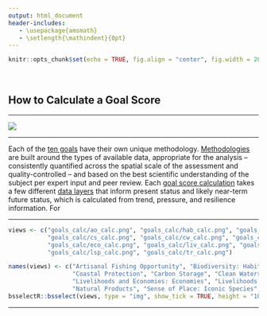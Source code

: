 ```yaml
---
output: html_document
header-includes:
   - \usepackage{amsmath}
   - \setlength{\mathindent}{0pt}
---
```


```r
knitr::opts_chunk$set(echo = TRUE, fig.align = "center", fig.width = 20)
```

<br>

## How to Calculate a Goal Score
***


![](https://docs.google.com/drawings/d/e/2PACX-1vRN8pFrclhIYIPk7wBzI1TSAkycNzIK7KUKmqcMtej8KBPnsm4RbhjIsGwUPrmJ-7aRhmdlBscCMGUe/pub?w=1658&h=584)

***

Each of the [ten goals](https://www.nature.com/articles/nature11397) have their own unique methodology. [Methodologies](https://rawgit.com/OHI-Science/ohi-global/draft/global_supplement/Supplement.html#5_goal_models_and_data) are built around the types of available data, appropriate for the analysis -- consistently quantified across the spatial scale of the assessment and quality-controlled -- and based on the best scientific understanding of the subject per expert input and peer review. Each [goal score calculation](https://github.com/OHI-Science/ohi-global/blob/draft/eez/conf/functions.R) takes a few different [data layers](http://ohi-science.org/ohi-global/layers_table.html) that inform present status and likely near-term future status, which is calculated from trend, pressure, and resilience information. For 


***

```r
views <- c("goals_calc/ao_calc.png", "goals_calc/hab_calc.png", "goals_calc/spp_calc.png", "goals_calc/cp_calc.png",
           "goals_calc/cs_calc.png", "goals_calc/cw_calc.png", "goals_calc/fis_calc.png", "goals_calc/mar_calc.png",
           "goals_calc/eco_calc.png", "goals_calc/liv_calc.png", "goals_calc/np_calc.png", "goals_calc/ico_calc.png",
           "goals_calc/lsp_calc.png", "goals_calc/tr_calc.png")

names(views) <- c("Artisanal Fishing Opportunity", "Biodiversity: Habitat", "Biodiversity: Species", 
                  "Coastal Protection", "Carbon Storage", "Clean Waters", "Food Provision: Fisheries", "Food Provision: Mariculture",
                  "Livelihoods and Economies: Economies", "Livelihoods and Economies: Livelihoods", 
                  "Natural Products", "Sense of Place: Iconic Species", "Sense of Place: Lasting Special Places", "Tourism and Recreation")
bsselectR::bsselect(views, type = "img", show_tick = TRUE, height = "10")
```

***